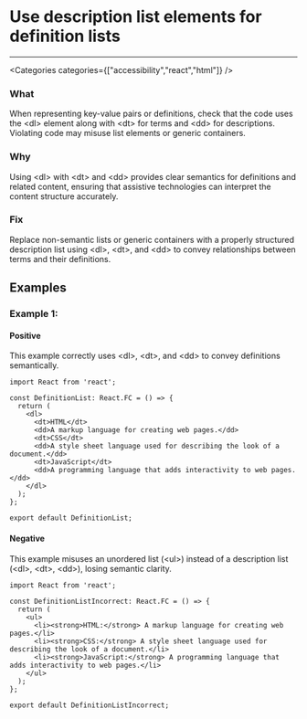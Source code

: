 

# Use description list elements for definition lists

<Severity severity={SeverityLevels.MEDIUM} />

---

<Categories categories={["accessibility","react","html"]} />

### What
When representing key-value pairs or definitions, check that the code uses the &lt;dl&gt; element along with &lt;dt&gt; for terms and &lt;dd&gt; for descriptions. Violating code may misuse list elements or generic containers.

### Why
Using &lt;dl&gt; with &lt;dt&gt; and &lt;dd&gt; provides clear semantics for definitions and related content, ensuring that assistive technologies can interpret the content structure accurately.

### Fix
Replace non-semantic lists or generic containers with a properly structured description list using &lt;dl&gt;, &lt;dt&gt;, and &lt;dd&gt; to convey relationships between terms and their definitions.

## Examples

### Example 1:

<!-- #example -->

#### Positive

<!-- #example_positive_description -->
This example correctly uses &lt;dl&gt;, &lt;dt&gt;, and &lt;dd&gt; to convey definitions semantically.

<!-- #example_positive_code -->
```tsx
import React from 'react';

const DefinitionList: React.FC = () => {
  return (
    <dl>
      <dt>HTML</dt>
      <dd>A markup language for creating web pages.</dd>
      <dt>CSS</dt>
      <dd>A style sheet language used for describing the look of a document.</dd>
      <dt>JavaScript</dt>
      <dd>A programming language that adds interactivity to web pages.</dd>
    </dl>
  );
};

export default DefinitionList;
```

#### Negative

<!-- #example_negative_description -->
This example misuses an unordered list (&lt;ul&gt;) instead of a description list (&lt;dl&gt;, &lt;dt&gt;, &lt;dd&gt;), losing semantic clarity.

<!-- #example_negative_code -->
```tsx
import React from 'react';

const DefinitionListIncorrect: React.FC = () => {
  return (
    <ul>
      <li><strong>HTML:</strong> A markup language for creating web pages.</li>
      <li><strong>CSS:</strong> A style sheet language used for describing the look of a document.</li>
      <li><strong>JavaScript:</strong> A programming language that adds interactivity to web pages.</li>
    </ul>
  );
};

export default DefinitionListIncorrect;
```